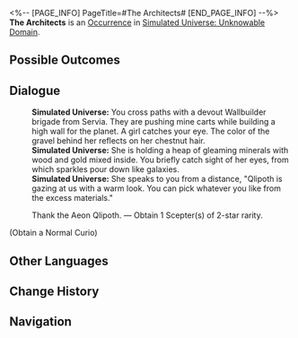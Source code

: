 <%-- [PAGE_INFO]
PageTitle=#The Architects#
[END_PAGE_INFO] --%>
{{Stub}}
{{Simulated Universe Event Infobox
|id            = 10002
|title         = 
|image         = Occurrence Default.png
|domains_su    = 
|domains_swarm = 
|domains_gng   = 
|domains_du    = 
|domains_und   = Unknown
|requirements  = 
|prev          = 
|next          = 
|characters    = 
|factions      = 
|order         = 
|order_du      = 
}}
'''The Architects''' is an [[Simulated Universe/Occurrence|Occurrence]] in [[Simulated Universe: Unknowable Domain]].

==Possible Outcomes==
{{Possible Outcomes
|choice_1 = Thank the Aeon Qlipoth.
|result_1 = Obtain 1 Scepter(s) of 2-star rarity.
}}
<!--
==Gameplay Notes==
* 
-->
==Dialogue==
{{Dialogue Start}}
:'''Simulated Universe:''' You cross paths with a devout Wallbuilder brigade from Servia. They are pushing mine carts while building a high wall for the planet. A girl catches your eye. The color of the gravel behind her reflects on her chestnut hair.
:'''Simulated Universe:''' She is holding a heap of gleaming minerals with wood and gold mixed inside. You briefly catch sight of her eyes, from which sparkles pour down like galaxies.
:'''Simulated Universe:''' She speaks to you from a distance, "Qlipoth is gazing at us with a warm look. You can pick whatever you like from the excess materials."
:{{DIcon|Star}} Thank the Aeon Qlipoth. &mdash; Obtain 1 Scepter(s) of 2-star rarity.
;(Obtain a Normal Curio)
{{Dialogue End}}

==Other Languages==
{{Other Languages
|en   = The Architects
|zhs  = 筑城者
|zht  = 築城者
|ja   = {{Rubi|建創者|けんそうしゃ}}
|ko   = 축성가(築城家)
|es   = Los Arquitectos
|fr   = Les Architectes
|ru   = Архитекторы
|th   = ผู้สร้างเมือง
|vi   = Đấng Kiến Tạo
|de   = Die Architekten
|id   = Architect
|pt   = Os Arquitetos
}}

==Change History==
{{Change History|null}}

==Navigation==
{{Occurrence Navbox}}